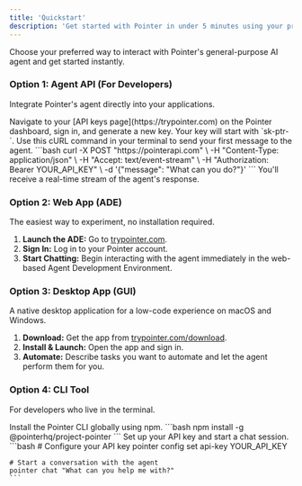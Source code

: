 ```yaml
---
title: 'Quickstart'
description: 'Get started with Pointer in under 5 minutes using your preferred interface.'
---
```


Choose your preferred way to interact with Pointer's general-purpose AI agent and get started instantly.

### Option 1: Agent API (For Developers)
Integrate Pointer's agent directly into your applications.

<AccordionGroup>
  <Accordion title="1. Get Your API Key" icon="key">
    Navigate to your [API keys page](https://trypointer.com) on the Pointer dashboard, sign in, and generate a new key. Your key will start with `sk-ptr-`.
  </Accordion>
  <Accordion title="2. Make Your First API Call" icon="code-branch">
    Use this cURL command in your terminal to send your first message to the agent.
    ```bash
    curl -X POST "https://pointerapi.com" \
      -H "Content-Type: application/json" \
      -H "Accept: text/event-stream" \
      -H "Authorization: Bearer YOUR_API_KEY" \
      -d '{"message": "What can you do?"}'
    ```
    You'll receive a real-time stream of the agent's response.
  </Accordion>
</AccordionGroup>

### Option 2: Web App (ADE)
The easiest way to experiment, no installation required.

1.  **Launch the ADE:** Go to [trypointer.com](https://trypointer.com).
2.  **Sign In:** Log in to your Pointer account.
3.  **Start Chatting:** Begin interacting with the agent immediately in the web-based Agent Development Environment.

### Option 3: Desktop App (GUI)
A native desktop application for a low-code experience on macOS and Windows.

1.  **Download:** Get the app from [trypointer.com/download](https://trypointer.com/download).
2.  **Install & Launch:** Open the app and sign in.
3.  **Automate:** Describe tasks you want to automate and let the agent perform them for you.

### Option 4: CLI Tool
For developers who live in the terminal.

<AccordionGroup>
  <Accordion title="1. Install the CLI" icon="terminal">
    Install the Pointer CLI globally using npm.
    ```bash
    npm install -g @pointerhq/project-pointer
    ```
  </Accordion>
  <Accordion title="2. Configure and Use" icon="gear">
    Set up your API key and start a chat session.
    ```bash
    # Configure your API key
    pointer config set api-key YOUR_API_KEY
    
    # Start a conversation with the agent
    pointer chat "What can you help me with?"
    ```
  </Accordion>
</AccordionGroup> 